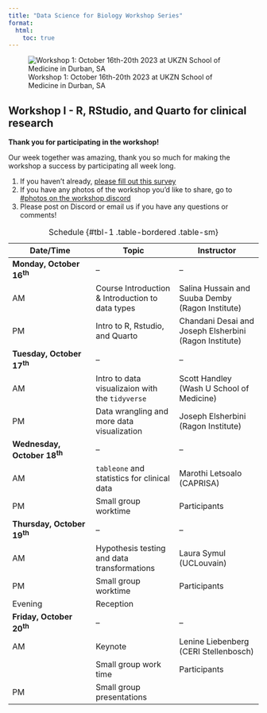 ```yaml
---
title: "Data Science for Biology Workshop Series"
format:
  html:
    toc: true
---
```


::: {.grid}

<!-- ::: {.g-col-12}

# Data Science for Biology Workshop Series
::: -->

::: {.g-col-6}
<!-- #### Workshop 1 - R, RStudio, and Quarto for clinical research -->
<!-- This week of content will prepare you to use R, RStudio, and Quarto for data analysis in clinical research. -->
:::
::: {.g-col-10  .g-start-1}
![Workshop 1: October 16th-20th 2023 at UKZN School of Medicine in Durban, SA](images/group_photo.png)
:::


<!-- ::: {.g-col-6 .text-start}

![](assets/images/durban_workshop_stickers_front_page.png){width=50%} 

::: -->


:::
## Workshop I - R, RStudio, and Quarto for clinical research
<b>Thank you for participating in the workshop!</b>

Our week together was amazing, thank you so much for making the workshop a success by participating all week long.

1. If you haven't already, [please fill out this survey](https://docs.google.com/forms/d/e/1FAIpQLSffVuXEzVfK8xb0vzA-WGyBzhnJ3fvpJ_HflAVRum4mHuXQCg/viewform)
2. If you have any photos of the workshop you'd like to share, go to [#photos on the workshop discord](https://discord.com/channels/1158136582201692202/1164886636878889071)
3. Please post on Discord or email us if you have any questions or comments!

<!-- ## Welcome to the workshop!

1. [Fill out the pre-workshop survey here](https://forms.gle/7sdT7YRJerdgFJcc7)  
2. [Fill out the icebreaker survey here](https://forms.gle/6FAJ5Qa78qUkwvdu8)  
3. [Join the discord here](https://discord.gg/UDAsYTzZE) (once you've joined, you can bookmark [https://discord.com/channels/1158136582201692202/](https://discord.com/channels/1158136582201692202/) to go straight to the channel.)  
4. Get your RStudio and R installation checked by an instructor or TA

## Before the workshop: Installing R and RStudio

Please install R and RStudio on your laptop. If you already have R and Rstudio installed, please make sure they are up-to date. Please install `R version 4.3.1` and `RStudio version 2023.09.0` [Click here for instructions on installing R and RStudio](installation-instructions.qmd)
 -->

| Date/Time  | Topic  | Instructor|
|--------|--------|--------|
| **Monday, October 16^th^**  | --|-- |
| AM   | Course Introduction & Introduction to data types | Salina Hussain and Suuba Demby (Ragon Institute)|
| PM | Intro to R, Rstudio, and Quarto  | Chandani Desai and Joseph Elsherbini (Ragon Institute) |
| **Tuesday, October 17^th^**  |-- |-- |
| AM   | Intro to data visualizaion with the <code>tidyverse</code> | Scott Handley (Wash U School of Medicine)|
| PM | Data wrangling and more data visualization | Joseph Elsherbini  (Ragon Institute) |
| **Wednesday, October 18^th^**  |-- | --|
| AM   | <code>tableone</code> and statistics for clinical data  | Marothi Letsoalo (CAPRISA)|
| PM | Small group worktime  | Participants |
| **Thursday, October 19^th^**  |-- | --|
| AM   | Hypothesis testing and data transformations | Laura Symul (UCLouvain)|
| PM | Small group worktime  | Participants |
|Evening|Reception||
| **Friday, October 20^th^**  |-- | --|
| AM   | Keynote | Lenine Liebenberg (CERI Stellenbosch)|  
| | Small group work time | Participants |  
| PM | Small group presentations | |Small group work time | Participants |
: Schedule {#tbl-1 .table-bordered .table-sm}

